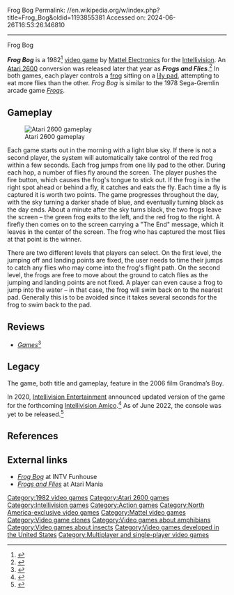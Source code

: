 Frog Bog
Permalink: //en.wikipedia.org/w/index.php?title=Frog_Bog&oldid=1193855381
Accessed on: 2024-06-26T16:53:26.146810



------
Frog Bog
{{notability|Product|date=October 2022}}
{{Infobox video game
|title = Frog Bog
|image = Frog Bog cover.jpg
|developer = APH Technological Consulting
|publisher = [[Mattel|Mattel Electronics]]
|designer =
|released = {{vgrelease|NA|1982}}
|genre = Action
|modes = Single-player, two-player competitive
|arcade system =
|platforms = [[Atari 2600]], [[Intellivision]]
}}

'''''Frog Bog''''' is a 1982<ref>{{Cite web |title=Frog Bog |url=https://www.mobygames.com/game/11917/frog-bog/ |access-date=5 January 2024 |website=Moby Games}}</ref> [[video game]] by [[Mattel|Mattel Electronics]] for the [[Intellivision]]. An [[Atari 2600]] conversion was released later that year as '''''Frogs and Flies'''''.<ref name="goodman1983spring">{{Cite magazine |last=Goodman |first=Danny |author-link=Danny Goodman |date=Spring 1983 |title=Home Video Games: Video Games Update |url=http://www.atarimagazines.com/cva/v1n1/vgupdate.php |magazine=Creative Computing Video & Arcade Games |page=32}}</ref> In both games, each player controls a [[frog]] sitting on a [[Nymphaeaceae|lily pad]], attempting to eat more flies than the other.  ''Frog Bog'' is similar to the 1978 Sega-Gremlin arcade game ''[[Frogs (video game)|Frogs]]''.

==Gameplay==
{{Unreferenced section|date=October 2022}}
[[File:Frogs & Flies Atari 2600.jpg|thumb|left|Atari 2600 gameplay]]

Each game starts out in the morning with a light blue sky. If there is not a second player, the system will automatically take control of the red frog within a few seconds. Each frog jumps from one lily pad to the other. During each hop, a number of flies fly around the screen. The player pushes the fire button, which causes the frog's tongue to stick out. If the frog is in the right spot ahead or behind a fly, it catches and eats the fly. Each time a fly is captured it is worth two points. The game progresses throughout the day, with the sky turning a darker shade of blue, and eventually turning black as the day ends. About a minute after the sky turns black, the two frogs leave the screen – the green frog exits to the left, and the red frog to the right. A firefly then comes on to the screen carrying a "The End" message, which it leaves in the center of the screen. The frog who has captured the most flies at that point is the winner.

There are two different levels that players can select. On the first level, the jumping off and landing points are fixed, the user needs to time their jumps to catch any flies who may come into the frog's flight path. On the second level, the frogs are free to move about the ground to catch flies as the jumping and landing points are not fixed. A player can even cause a frog to jump into the water – in that case, the frog will swim back on to the nearest pad. Generally this is to be avoided since it takes several seconds for the frog to swim back to the pad.

==Reviews==
*''[[Games (magazine)|Games]]''<ref>{{cite web | url=https://archive.org/details/games-34-1982-december/page/n47/mode/2up | title=GAMES Magazine #34 | date=December 1982 }}</ref>

==Legacy==
The game, both title and gameplay, feature in the 2006 film Grandma’s Boy.

In 2020, [[Intellivision Entertainment]] announced updated version of the game for the forthcoming [[Intellivision Amico]].<ref>{{cite press release|title=Intellivision® Reveals Initial Details For The Upcoming Amico™ Home Video Game Console!|url=https://www.prnewswire.com/news-releases/intellivision-reveals-initial-details-for-the-upcoming-amico-home-video-game-console-300734998.html|website=PR Newswire|accessdate=October 13, 2020}}</ref> As of June 2022, the console was yet to be released.<ref>{{Cite web |date=2022-06-08 |title=Intellivision is trying to save the Amico by severely cutting staff and licensing out its IP |url=https://www.videogameschronicle.com/news/intellivision-is-trying-to-save-the-amico-by-severely-cutting-staff-and-licensing-out-its-ip/ |access-date=2022-06-12 |website=VGC |language=en-GB}}</ref>

==References==
{{reflist}}

==External links==
*[https://www.intvfunhouse.com/games/frog.php ''Frog Bog''] at INTV Funhouse
*[http://www.atarimania.com/game-atari-2600-vcs-frogs-and-flies_7321.html ''Frogs and Flies''] at Atari Mania

[[Category:1982 video games]]
[[Category:Atari 2600 games]]
[[Category:Intellivision games]]
[[Category:Action games]]
[[Category:North America-exclusive video games]]
[[Category:Mattel video games]]
[[Category:Video game clones]]
[[Category:Video games about amphibians]]
[[Category:Video games about insects]]
[[Category:Video games developed in the United States]]
[[Category:Multiplayer and single-player video games]]